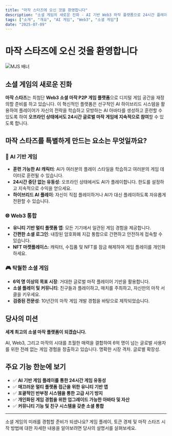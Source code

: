 ```yaml
---
title: "마작 스타즈에 오신 것을 환영합니다"
description: "소셜 게임의 새로운 진화 - AI 기반 Web3 마작 플랫폼으로 24시간 플레이 가능"
tags: ["소개", "개요", "AI 게임", "Web3", "소셜 게임"]
date: "2025-07-09"
---
```



# 마작 스타즈에 오신 것을 환영합니다

![MJS 배너](/static/images/banner.png)

## 소셜 게임의 새로운 진화

**마작 스타즈**는 최첨단 **Web3 소셜 마작 P2P 게임 플랫폼**으로 디지털 게임 공간을 재정의할 준비를 하고 있습니다. 이 혁신적인 플랫폼은 선구적인 AI 하이브리드 시스템을 활용하여 플레이어가 자신의 전략을 학습하고 모방하는 AI 아바타를 생성하고 훈련할 수 있도록 하여 **오프라인 상태에서도 24시간 글로벌 마작 게임에 지속적으로 참여**할 수 있도록 합니다.

## 마작 스타즈를 특별하게 만드는 요소는 무엇일까요?

### 🤖 AI 기반 게임
- **훈련 가능한 AI 캐릭터**: AI가 여러분의 플레이 스타일을 학습하고 여러분의 게임 데이터로 훈련될 수 있습니다.
- **24시간 중단 없는 유동성**: 오프라인 상태에서도 AI가 플레이합니다. 한도를 설정하고 지속적으로 수익을 얻으세요.
- **하이브리드 AI 플레이**: 자신이 직접 플레이하거나 AI가 대신 플레이하도록 자유롭게 전환할 수 있습니다.


### 🌐 Web3 통합
- **유니티 기반 멀티 플랫폼 앱**: 모든 기기에서 일관된 게임 경험을 제공합니다.
- **간편한 소셜 로그인**: 내장된 암호화폐 지갑 통합으로 간편하고 안전하게 접속할 수 있습니다.
- **NFT 마켓플레이스**: 캐릭터, 수집품 및 NFT를 잠금 해제하여 게임 플레이를 개인화하세요.

### 🎮 탁월한 소셜 게임
- **6억 명 이상의 목표 시장**: 거대한 글로벌 마작 플레이어 기반을 활용합니다.
- **소셜 플레이 및 커뮤니티**: 친구들과 플레이하고, 매치를 주최하고, 자신만의 마작 서클을 키우세요.
- **검증된 전문성**: 10년간의 마작 게임 개발 경험을 바탕으로 제작되었습니다.

## 당사의 미션

**세계 최고의 소셜 마작 플랫폼이 되겠습니다.**

AI, Web3, 그리고 마작의 시대를 초월한 매력을 결합하여 6억 명이 넘는 글로벌 사용자를 위한 전례 없는 게임 경험을 창출하고 있습니다. 명확한 시장 격차. 글로벌 확장성.

## 주요 기능 한눈에 보기

- ✅ **AI 기반 게임 플레이를 통한 24시간 게임 유동성**
- ✅ **매끄러운 멀티 플랫폼 접근을 위한 유니티 기반 앱**
- ✅ **포괄적인 반부정 시스템을 통한 고급 사기 방지**
- ✅ **개인화된 게임 경험을 위한 업그레이드 가능한 아바타 및 자산**
- ✅ **커뮤니티 기능 및 친구 시스템을 갖춘 소셜 통합**

---

소셜 게임의 미래를 경험할 준비가 되셨나요? 게임 플레이, 토큰 경제 및 마작 스타즈 시작 방법에 대한 자세한 내용을 알아보려면 당사의 설명서를 살펴보세요.